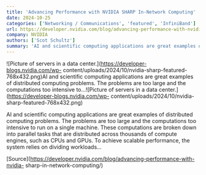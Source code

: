 ```yaml
---
title: 'Advancing Performance with NVIDIA SHARP In-Network Computing'
date: 2024-10-25
categories: ['Networking / Communications', 'featured', 'InfiniBand']
url: https://developer.nvidia.com/blog/advancing-performance-with-nvidia-sharp-in-network-computing/
company: NVIDIA
authors: ['Scot Schultz']
summary: 'AI and scientific computing applications are great examples of distributed computing problems. The problems are too large and the computations too intensive to...'
---
```



![Picture of servers in a data center.](https://developer-blogs.nvidia.com/wp-
content/uploads/2024/10/nvidia-sharp-featured-768x432.png)AI and scientific
computing applications are great examples of distributed computing problems.
The problems are too large and the computations too intensive to...![Picture
of servers in a data center.](https://developer-blogs.nvidia.com/wp-
content/uploads/2024/10/nvidia-sharp-featured-768x432.png)

AI and scientific computing applications are great examples of distributed
computing problems. The problems are too large and the computations too
intensive to run on a single machine. These computations are broken down into
parallel tasks that are distributed across thousands of compute engines, such
as CPUs and GPUs. To achieve scalable performance, the system relies on
dividing workloads…

[Source](https://developer.nvidia.com/blog/advancing-performance-with-nvidia-
sharp-in-network-computing/)

